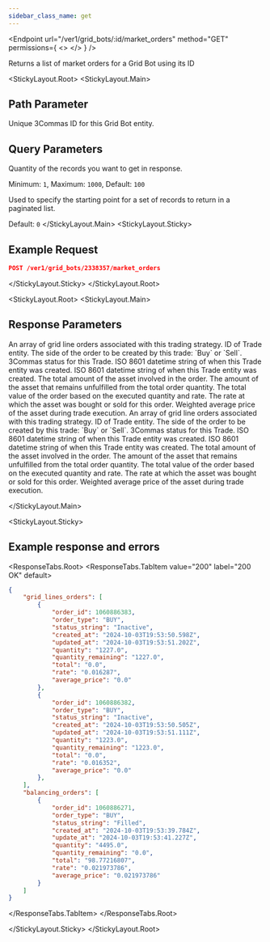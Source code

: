 ```yaml
---
sidebar_class_name: get
---
```


<Endpoint
  url="/ver1/grid_bots/:id/market_orders"
  method="GET"
  permissions={
    <>
      <Permission title="Permission" description="BOTS_READ" />
      <Permission title="Security" description="SIGNED" />
    </>
  }
/>

Returns a list of market orders for a Grid Bot using its ID

<StickyLayout.Root>
<StickyLayout.Main>

## Path Parameter
<ApiParam name='id' type='integer' id="id" required>
   Unique 3Commas ID for this Grid Bot entity.
</ApiParam>

## Query Parameters

<ApiParam name='limit' type='integer' id="limit">
   Quantity of the records you want to get in response.
   
   Minimum: <code>1</code>, Maximum: <code>1000</code>, Default: <code>100</code>
</ApiParam>

<ApiParam name='offset' type='integer' id="offset">
   Used to specify the starting point for a set of records to return in a paginated list.
   
   Default: <code>0</code>
</ApiParam>
</StickyLayout.Main>
<StickyLayout.Sticky>

## Example Request 

```json
POST /ver1/grid_bots/2338357/market_orders
```
</StickyLayout.Sticky>
</StickyLayout.Root>

<StickyLayout.Root>
<StickyLayout.Main>

## Response Parameters

<ApiParam name="grid_lines_orders" type="object" id="grid_lines_orders">
An array of grid line orders associated with this trading strategy.
    <CollapsibleNestedParams>
    <ApiParam name='order_id' type='integer' id='order_id'>
      ID of Trade entity.
    </ApiParam>
    <ApiParam name='order_type' type='string' id='order_type'>
        The side of the order to be created by this trade: `Buy` or `Sell`.
    </ApiParam>
    <ApiParam name='status_string' type='string' id='status_string'>
      3Commas status for this Trade.
    </ApiParam>
    <ApiParam name='created_at' type='string' id='created_at'>
      ISO 8601 datetime string of when this Trade entity was created.
    </ApiParam>
    <ApiParam name='updated_at' type='string' id='updated_at'>
      ISO 8601 datetime string of when this Trade entity was created.
    </ApiParam>
    <ApiParam name='quantity' type='string' id='quantity'>
      The total amount of the asset involved in the order.
    </ApiParam>
    <ApiParam name='quantity_remaining' type='string' id='quantity_remaining'>
      The amount of the asset that remains unfulfilled from the total order quantity.
    </ApiParam>
    <ApiParam name='total' type='string' id='total'>
      The total value of the order based on the executed quantity and rate.
    </ApiParam>
    <ApiParam name='rate' type='string' id='rate'>
      The rate at which the asset was bought or sold for this order.
    </ApiParam>
    <ApiParam name='average_price' type='string' id='average_price'>
      Weighted average price of the asset during trade execution.
    </ApiParam>
    </CollapsibleNestedParams>
</ApiParam>
<ApiParam name="balancing_orders" type="object" id="balancing_orders">
An array of grid line orders associated with this trading strategy.
    <CollapsibleNestedParams>
    <ApiParam name='order_id' type='integer' id='order_id'>
      ID of Trade entity.
    </ApiParam>
    <ApiParam name='order_type' type='string' id='order_type'>
        The side of the order to be created by this trade: `Buy` or `Sell`.
    </ApiParam>
    <ApiParam name='status_string' type='string' id='status_string'>
      3Commas status for this Trade.
    </ApiParam>
    <ApiParam name='created_at' type='string' id='created_at'>
      ISO 8601 datetime string of when this Trade entity was created.
    </ApiParam>
    <ApiParam name='updated_at' type='string' id='updated_at'>
      ISO 8601 datetime string of when this Trade entity was created.
    </ApiParam>
    <ApiParam name='quantity' type='string' id='quantity'>
      The total amount of the asset involved in the order.
    </ApiParam>
    <ApiParam name='quantity_remaining' type='string' id='quantity_remaining'>
      The amount of the asset that remains unfulfilled from the total order quantity.
    </ApiParam>
    <ApiParam name='total' type='string' id='total'>
      The total value of the order based on the executed quantity and rate.
    </ApiParam>
    <ApiParam name='rate' type='string' id='rate'>
      The rate at which the asset was bought or sold for this order.
    </ApiParam>
    <ApiParam name='average_price' type='string' id='average_price'>
      Weighted average price of the asset during trade execution.
    </ApiParam>
    </CollapsibleNestedParams>
</ApiParam>

</StickyLayout.Main>

<StickyLayout.Sticky>
## Example response and errors

<ResponseTabs.Root>
<ResponseTabs.TabItem value="200" label="200 OK" default>
```json
{
    "grid_lines_orders": [
        {
            "order_id": 1060886383,
            "order_type": "BUY",
            "status_string": "Inactive",
            "created_at": "2024-10-03T19:53:50.598Z",
            "updated_at": "2024-10-03T19:53:51.202Z",
            "quantity": "1227.0",
            "quantity_remaining": "1227.0",
            "total": "0.0",
            "rate": "0.016287",
            "average_price": "0.0"
        },
        {
            "order_id": 1060886382,
            "order_type": "BUY",
            "status_string": "Inactive",
            "created_at": "2024-10-03T19:53:50.505Z",
            "updated_at": "2024-10-03T19:53:51.111Z",
            "quantity": "1223.0",
            "quantity_remaining": "1223.0",
            "total": "0.0",
            "rate": "0.016352",
            "average_price": "0.0"
        },
    ],
    "balancing_orders": [
        {
            "order_id": 1060886271,
            "order_type": "BUY",
            "status_string": "Filled",
            "created_at": "2024-10-03T19:53:39.784Z",
            "update_at": "2024-10-03T19:53:41.227Z",
            "quantity": "4495.0",
            "quantity_remaining": "0.0",
            "total": "98.77216807",
            "rate": "0.021973786",
            "average_price": "0.021973786"
        }
    ]
}
```
</ResponseTabs.TabItem>
</ResponseTabs.Root>

</StickyLayout.Sticky>
</StickyLayout.Root>

